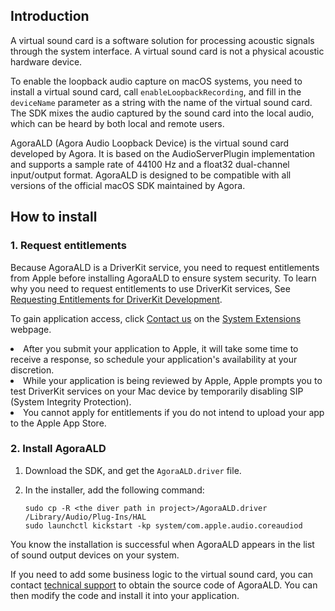 <PlatformWrapper platform="macos">

## Introduction

A virtual sound card is a software solution for processing acoustic signals through the system interface. A virtual sound card is not a physical acoustic hardware device.

To enable the loopback audio capture on macOS systems, you need to install a virtual sound card, call `enableLoopbackRecording`, and fill in the `deviceName` parameter as a string with the name of the virtual sound card. The SDK mixes the audio captured by the sound card into the local audio, which can be heard by both local and remote users.

AgoraALD (Agora Audio Loopback Device) is the virtual sound card developed by Agora. It is based on the AudioServerPlugin implementation and supports a sample rate of 44100 Hz and a float32 dual-channel input/output format. AgoraALD is designed to be compatible with all versions of the official macOS SDK maintained by Agora.

## How to install

### 1. Request entitlements

Because AgoraALD is a DriverKit service, you need to request entitlements from Apple before installing AgoraALD to ensure system security. To learn why you need to request entitlements to use DriverKit services, See [Requesting Entitlements for DriverKit Development](https://developer.apple.com/documentation/driverkit/requesting_entitlements_for_driverkit_development).

To gain application access, click [Contact us](https://developer.apple.com/contact/apple-id/) on the [System Extensions](https://developer.apple.com/system-extensions/) webpage.


<div class="alert note"><li>After you submit your application to Apple, it will take some time to receive a response, so schedule your application's availability at your discretion.</li>
<li>While your application is being reviewed by Apple, Apple prompts you to test DriverKit services on your Mac device by temporarily disabling SIP (System Integrity Protection).</li>
<li>You cannot apply for entitlements if you do not intend to upload your app to the Apple App Store.</li></div>


### 2. Install AgoraALD

1. Download the SDK, and get the `AgoraALD.driver` file.

2. In the installer, add the following command:

    ```
    sudo cp -R <the diver path in project>/AgoraALD.driver /Library/Audio/Plug-Ins/HAL
    sudo launchctl kickstart -kp system/com.apple.audio.coreaudiod
    ```

You know the installation is successful when AgoraALD appears in the list of sound output devices on your system.

<div class="alert note">If you need to add some business logic to the virtual sound card, you can contact <a href="mailto:support@agora.io">technical support</a> to obtain the source code of AgoraALD. You can then modify the code and install it into your application.</div>

</PlatformWrapper>
